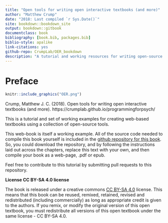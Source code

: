 ```yaml
--- 
title: "Open tools for writing open interactive textbooks (and more)"
author: "Matthew Crump"
date: "2018: Last compiled `r Sys.Date()`"
site: bookdown::bookdown_site
output: bookdown::gitbook
documentclass: book
bibliography: [book.bib, packages.bib]
biblio-style: apalike
link-citations: yes
github-repo: CrumpLab/OER_bookdown
description: "A tutorial and working resources for writing open-source textbooks using open-source tools"
---
```


# Preface {-}

```r
knitr::include_graphics("OER.png")
```

Crump, Matthew J. C. (2018). Open tools for writing open interactive textbooks (and more). https://crumplab.github.io/programmingforpsych/

This is a tutorial and set of working examples for creating web-based textbooks using a collection of open-source tools.

This web-book is itself a working example. All of the source code needed to compile this book yourself is included in the [github repository for this book](https://github.com/CrumpLab/OER_bookdown). So, you could download the repository, and by following the instructions laid out across the chapters, replace this text with your own, and then compile your book as a web-page, .pdf or epub.

Feel free to contribute to this tutorial by submitting pull requests to this repository.

**License CC BY-SA 4.0 license**

The book is released under a creative commons [CC BY-SA 4.0](https://creativecommons.org/licenses/by-sa/4.0/) license. This means that this book can be reused, remixed, retained, revised and redistributed (including commercially) as long as appropriate credit is given to the authors. If you remix, or modify the original version of this open textbook, you must redistribute all versions of this open textbook under the same license - CC BY-SA 4.0.



